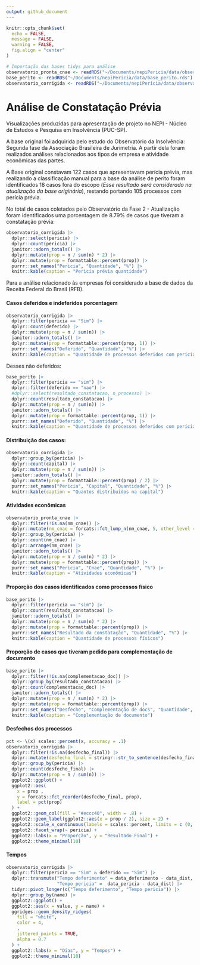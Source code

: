 ```yaml
---
output: github_document
---
```


<!-- README.md is generated from README.Rmd. Please edit that file -->

```r
knitr::opts_chunk$set(
  echo = FALSE, 
  message = FALSE, 
  warning = FALSE,
  fig.align = "center"
)
```

```r
# Importação das bases tidys para análise 
observatorio_pronta_cnae <- readRDS("~/Documents/nepiPericia/data/observatorio_pronta_cnae.rds")
base_perito <- readRDS("~/Documents/nepiPericia/data/base_perito.rds")
observatorio_corrigida <- readRDS("~/Documents/nepiPericia/data/observatorio_corrigida.rds")

```


# Análise de Constatação Prévia 

Visualizações produzidas para apresentação de projeto no NEPI - Núcleo de Estudos e Pesquisa em Insolvência (PUC-SP). 

A base original foi adquirida pelo estudo do Observatório da Insolvência: Segunda fase da Associação Brasileira de Jurimetria. A partir dela foram realizados análises relacionados aos tipos de empresa e atividade econômicas das partes.

A Base original constavam 122 casos que apresentavam perícia prévia, mas realizando a classificação manual para a base da análise de perito foram identificados 18 casos fora do escopo (*Esse resultado será considerado na atualização da base originária*), restando portando 105 processos com perícia prévia. 

No total de casos coletados pelo Observatório da Fase 2 - Atualização foram identificados uma porcentagem de 8.79% de casos que tiveram a constatação
prévia:


```r
observatorio_corrigida |>
  dplyr::select(pericia) |>
  dplyr::count(pericia) |>
  janitor::adorn_totals() |>
  dplyr::mutate(prop = n / sum(n) * 2) |>
  dplyr::mutate(prop = formattable::percent(prop)) |>
  purrr::set_names("Pericia", "Quantidade", "%") |>
  knitr::kable(caption = "Pericia prévia quantidade")
```

Para a análise relacionado às empresas foi considerado a base de dados da Receita Federal do Brasil (RFB). 


#### Casos deferidos e indeferidos porcentagem 

```r
observatorio_corrigida |>
  dplyr::filter(pericia == "Sim") |>
  dplyr::count(deferido) |>
  dplyr::mutate(prop = n / sum(n)) |>
  janitor::adorn_totals() |>
  dplyr::mutate(prop = formattable::percent(prop, 1)) |>
  purrr::set_names("Deferido", "Quantidade", "%") |>
  knitr::kable(caption = "Quantidade de processos deferidos com perícia prévia")
```
Desses não deferidos: 

```r
base_perito |>
  dplyr::filter(pericia == "sim") |>
  dplyr::filter(deferido == "nao") |>
  #dplyr::select(resultado_constatacao, n_processo) |>
  dplyr::count(resultado_constatacao) |>
  dplyr::mutate(prop = n / sum(n)) |>
  janitor::adorn_totals() |>
  dplyr::mutate(prop = formattable::percent(prop, 1)) |>
  purrr::set_names("Deferido", "Quantidade", "%") |>
  knitr::kable(caption = "Quantidade de processos deferidos com perícia prévia")
```

#### Distribuição dos casos: 

```r
observatorio_corrigida |>
  dplyr::group_by(pericia) |>
  dplyr::count(capital) |>
  dplyr::mutate(prop = n / sum(n)) |>
  janitor::adorn_totals() |>
  dplyr::mutate(prop = formattable::percent(prop) / 2) |>
  purrr::set_names("Pericia", "Capital", "Quantidade", "%") |>
  knitr::kable(caption = "Quantos distribuidos na capital")
```


#### Atividades econômicas 

```r
observatorio_pronta_cnae |>
  dplyr::filter(!is.na(nm_cnae)) |>
  dplyr::mutate(nm_cnae = forcats::fct_lump_n(nm_cnae, 5, other_level = "Outros")) |>
  dplyr::group_by(pericia) |>
  dplyr::count(nm_cnae) |>
  dplyr::arrange(nm_cnae) |>
  janitor::adorn_totals() |>
  dplyr::mutate(prop = n / sum(n) * 2) |>
  dplyr::mutate(prop = formattable::percent(prop)) |>
  purrr::set_names("Pericia", "Cnae", "Quantidade", "%") |>
  knitr::kable(caption = "Atividades econômicas")
```


#### Proporção dos casos identificados como processos físico

```r
base_perito |>
  dplyr::filter(pericia == "sim") |>
  dplyr::count(resultado_constatacao) |>
  janitor::adorn_totals() |>
  dplyr::mutate(prop = n / sum(n) * 2) |>
  dplyr::mutate(prop = formattable::percent(prop)) |>
  purrr::set_names("Resultado da constatação", "Quantidade", "%") |>
  knitr::kable(caption = "Quantidade de processos físicos")
```



#### Proporção de casos que tiveram pedido para complementação de documento

```r
base_perito |>
  dplyr::filter(!is.na(complementacao_doc)) |>
  dplyr::group_by(resultado_constatacao) |>
  dplyr::count(complementacao_doc) |>
  janitor::adorn_totals() |>
  dplyr::mutate(prop = n / sum(n) * 2) |>
  dplyr::mutate(prop = formattable::percent(prop)) |>
  purrr::set_names("Desfecho", "Complementação de docs", "Quantidade", "%") |>
  knitr::kable(caption = "Complementação de documento")
```

#### Desfechos dos processos

```r
pct <- \(x) scales::percent(x, accuracy = .1)
observatorio_corrigida |>
  dplyr::filter(!is.na(desfecho_final)) |>
  dplyr::mutate(desfecho_final = stringr::str_to_sentence(desfecho_final)) |>
  dplyr::group_by(pericia) |>
  dplyr::count(desfecho_final) |>
  dplyr::mutate(prop = n / sum(n)) |>
  ggplot2::ggplot() +
  ggplot2::aes(
    x = prop ,
    y = forcats::fct_reorder(desfecho_final, prop),
    label = pct(prop)
  ) +
  ggplot2::geom_col(fill = "#eccc40", width = .8) +
  ggplot2::geom_label(ggplot2::aes(x = prop / 2), size = 2) +
  ggplot2::scale_x_continuous(labels = scales::percent, limits = c (0, 1)) +
  ggplot2::facet_wrap(~ pericia) +
  ggplot2::labs(x = "Proporção", y = "Resultado Final") +
  ggplot2::theme_minimal(10)

```


#### Tempos 

```r
observatorio_corrigida |>
  dplyr::filter(pericia == "Sim" & deferido == "Sim") |>
  dplyr::transmute("Tempo deferimento" = data_deferimento - data_dist,
                   "Tempo pericia" =  data_pericia - data_dist) |>
  tidyr::pivot_longer(c("Tempo deferimento", "Tempo pericia")) |>
  dplyr::group_by(name) |>
  ggplot2::ggplot() +
  ggplot2::aes(x = value, y = name) +
  ggridges::geom_density_ridges(
    fill = "white",
    color = 4,
    ,
    jittered_points = TRUE,
    alpha = 0.7
  ) +
  ggplot2::labs(x = "Dias", y = "Tempos") +
  ggplot2::theme_minimal(10)
```

